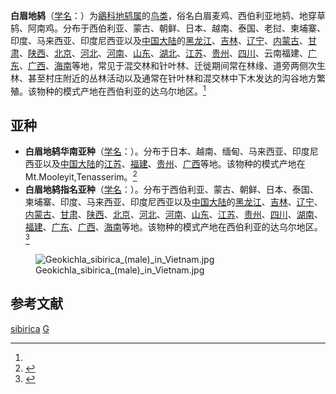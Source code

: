 {{speciesbox
| name = 白眉地鸫
| image = Geokichla sibirica.jpg
| status = LC
| status_system = IUCN3.1
| status_ref = <ref>{{IUCN|id=22708382 |title=''Geokichla sibirica'' |assessor=BirdLife International |assessor-link=BirdLife International |version=2013.2 |year=2012 |accessdate=26 November 2013}}</ref>
| genus = Geokichla
| species = sibirica
| authority = (Pallas)<ref name='id3161'>{{cite web| url =http://www.bioinfo.cn/db05/BjdwSpecies.php?action=view&id=3161| title =白眉地鸫| work =《中国动物物种编目数据库》| publisher =中国科学院微生物研究所| author =中国科学院动物研究所| accessdate =2009-04-04| deadurl =yes| archiveurl =https://web.archive.org/web/20160305084057/http://www.bioinfo.cn/db05/BjdwSpecies.php?action=view&id=3161| archivedate =2016-03-05}}</ref>
| synonyms = ''Geokichla sibirica''
}}

'''白眉地鸫'''（[[学名|学名]]：{{lang|la|''Geokichla sibirica''}}）为[[鶲科|鶲科]][[地鸫属|地鸫属]]的[[鸟类|鸟类]]，俗名白眉麦鸡、西伯利亚地鸫、地穿草鸫、阿南鸡。分布于西伯利亚、蒙古、朝鲜、日本、越南、泰国、老挝、柬埔寨、印度、马来西亚、印度尼西亚以及[[中国大陆|中国大陆]]的[[黑龙江|黑龙江]]、[[吉林|吉林]]、[[辽宁|辽宁]]、[[内蒙古|内蒙古]]、[[甘肃|甘肃]]、[[陕西|陕西]]、[[北京|北京]]、[[河北|河北]]、[[河南|河南]]、[[山东|山东]]、[[湖北|湖北]]、[[江苏|江苏]]、[[贵州|贵州]]、[[四川|四川]]、云南福建、[[广东|广东]]、[[广西|广西]]、[[海南|海南]]等地，常见于混交林和针叶林、迁徙期间常在林缘、道旁两侧次生林、甚至村庄附近的丛林活动以及通常在针叶林和混交林中下木发达的沟谷地方繁殖。该物种的模式产地在西伯利亚的达乌尔地区。<ref name='id3161'/>

==亚种==
*'''白眉地鸫华南亚种'''（[[学名|学名]]：{{lang|la|''Geokichla sibirica davisoni''}}）。分布于日本、越南、缅甸、马来西亚、印度尼西亚以及[[中国大陆|中国大陆]]的[[江苏|江苏]]、[[福建|福建]]、[[贵州|贵州]]、[[广西|广西]]等地。该物种的模式产地在Mt.Mooleyit,Tenasserim。<ref name='id3162'>{{cite web| url =http://www.bioinfo.cn/db05/BjdwSpecies.php?action=view&id=3162| title =白眉地鸫华南亚种| work =《中国动物物种编目数据库》| publisher =中国科学院微生物研究所| author =中国科学院动物研究所| accessdate =2009-04-04| deadurl =yes| archiveurl =https://web.archive.org/web/20160305033254/http://www.bioinfo.cn/db05/BjdwSpecies.php?action=view&id=3162| archivedate =2016-03-05}}</ref>
*'''白眉地鸫指名亚种'''（[[学名|学名]]：{{lang|la|''Geokichla sibirica sibirica''}}）。分布于西伯利亚、蒙古、朝鲜、日本、泰国、柬埔寨、印度、马来西亚、印度尼西亚以及[[中国大陆|中国大陆]]的[[黑龙江|黑龙江]]、[[吉林|吉林]]、[[辽宁|辽宁]]、[[内蒙古|内蒙古]]、[[甘肃|甘肃]]、[[陕西|陕西]]、[[北京|北京]]、[[河北|河北]]、[[河南|河南]]、[[山东|山东]]、[[江苏|江苏]]、[[贵州|贵州]]、[[四川|四川]]、[[湖南|湖南]]、[[福建|福建]]、[[广东|广东]]、[[广西|广西]]、[[海南|海南]]等地。该物种的模式产地在西伯利亚的达乌尔地区。<ref name='id3163'>{{cite web| url =http://www.bioinfo.cn/db05/BjdwSpecies.php?action=view&id=3163| title =白眉地鸫指名亚种| work =《中国动物物种编目数据库》| publisher =中国科学院微生物研究所| author =中国科学院动物研究所| accessdate =2009-04-04| deadurl =yes| archiveurl =https://web.archive.org/web/20160305073554/http://www.bioinfo.cn/db05/BjdwSpecies.php?action=view&id=3163| archivedate =2016-03-05}}</ref>

[[File:Geokichla_sibirica_(male)_in_Vietnam.jpg|thumb]]
== 参考文献 ==
{{reflist}}
{{Taxonbar|from=Q258964}}

[[Category:地鸫属|sibirica]]
[[Category:1776年描述的鸟类|G]]